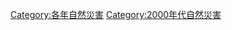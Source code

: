 {{Natural disasters by year | m=2 | c=0 | d=0 | y=8 }}
{{Commonscat|2008 natural disasters}}

[[Category:各年自然災害|Category:各年自然災害]]
[[Category:2000年代自然災害|Category:2000年代自然災害]]